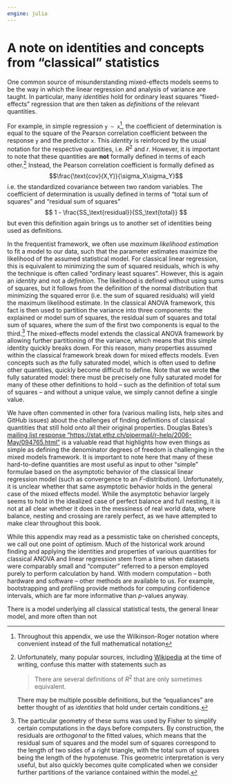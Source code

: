 ```yaml
---
engine: julia
---
```


# A note on identities and concepts from "classical" statistics {#sec-traditional-concepts}

One common source of misunderstanding mixed-effects models seems to be the way in which the linear regression and analysis of variance are taught.
In particular, many *identities* hold for ordinary least squares "fixed-effects" regression that are then taken as *definitions* of the relevant quantities.

For example, in simple regression `y ~ x`[^wilkinson], the coefficient of determination is equal to the square of the Pearson correlation coefficient between the response `y` and the predictor `x`.
This *identity* is reinforced by the usual notation for the respective quantities, i.e. $R^2$ and $r$.
However, it is important to note that these quantities are **not** formally defined in terms of each other.[^wikipedia-definition]
Instead, the Pearson correlation coefficient is formally defined as $$\frac{\text{cov}(X,Y)}{\sigma_X\sigma_Y}$$ i.e. the standardized covariance between two random variables.
The coefficient of determination is usually defined in terms of "total sum of squares" and "residual sum of squares" $$ 1 - \frac{SS_\text{residual}}{SS_\text{total}} $$ but even this definition again brings us to another set of identities being used as definitions.

[^wilkinson]: Throughout this appendix, we use the Wilkinson-Roger notation where convenient instead of the full mathematical notation

[^wikipedia-definition]: Unfortunately, many popular sources, including [Wikipedia](https://web.archive.org/web/20250330013023/https://en.wikipedia.org/wiki/Coefficient_of_determination) at the time of writing, confuse this matter with statements such as

    > There are several definitions of $R^2$ that are only sometimes equivalent.

    There may be multiple possible definitions, but the "equaliances" are better thought of as *identities* that hold under certain conditions.

In the frequentist framework, we often use *maximum likelihood estimation* to fit a model to our data, such that the parameter estimates maximize the likelihood of the assumed statistical model.
For classical linear regression, this is equivalent to minimizing the sum of squared residuals, which is why the technique is often called "ordinary least squares".
However, this is again an *identity* and not a *definition*.
The likelihood is defined without using sums of squares, but it follows from the definition of the normal distribution that minimizing the squared error (i.e. the sum of squared residuals) will yield the maximum likelihood estimate.
In the classical ANOVA framework, this fact is then used to partition the variance into three components: the explained or model sum of squares, the residual sum of squares and total sum of squares, where the sum of the first two components is equal to the third.[^pythagoras]
The mixed-effects model extends the classical ANOVA framework by allowing further partitioning of the variance, which means that this simple identity quickly breaks down.
For this reason, many properties assumed within the classical framework break down for mixed effects models.
Even concepts such as *the* fully saturated model, which is often used to define other quantities, quickly become difficult to define.
Note that we wrote **the** fully saturated model: there must be precisely one fully saturated model for many of these other definitions to hold -- such as the definition of total sum of squares -- and without a unique value, we simply cannot define a single value.

[^pythagoras]: The particular geometry of these sums was used by Fisher to simplify certain computations in the days before computers. By construction, the residuals are *orthogonal* to the fitted values, which means that the residual sum of squares and the model sum of squares correspond to the length of two sides of a right triangle, with the total sum of squares being the length of the hypotenuse. This geometric interpretation is very useful, but also quickly becomes quite complicated when we consider further partitions of the variance contained within the model.

We have often commented in other fora (various mailing lists, help sites and GitHub issues) about the challenges of finding definitions of classical quantities that still hold onto all their original properties. Douglas Bates's [mailing list response "https://stat.ethz.ch/pipermail/r-help/2006-May/094765.html"](https://stat.ethz.ch/pipermail/r-help/2006-May/094765.html) is a valuable read that highlights how even things as simple as defining the denominator degrees of freedom is challenging in the mixed models framework.
It is important to note here that many of these hard-to-define quantities are most useful as input to other "simple" formulae based on the asymptotic behavior of the classical linear regression model (such as convergence to an $F$-distribution).
Unfortunately, it is unclear whether that same asymptotic behavior holds in the general case of the mixed effects model.
While the asymptotic behavior largely seems to hold in the idealized case of perfect balance and full nesting, it is not at all clear whether it does in the messiness of real world data, where balance, nesting and crossing are rarely perfect, as we have attempted to make clear throughout this book.

While this appendix may read as a pessmistic take on cherished concepts, we call out one point of optimism.
Much of the historical work around finding and applying the identities and properties of various quantities for classical ANOVA and linear regression stem from a time when datasets were comparably small and "computer" referred to a person employed purely to perform calculation by hand.
With modern computation -- both hardware and software -- other methods are available to us.
For example, bootstrapping and profiling provide methods for computing confidence intervals, which are far more informative than $p$-values anyway.

There is a model underlying all classical statistical tests, the general linear model, and more often than not
